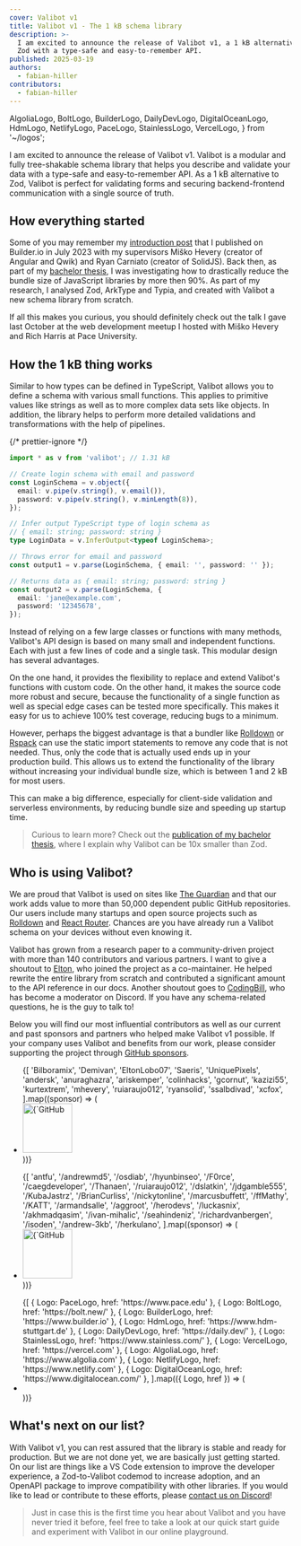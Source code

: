 ```yaml
---
cover: Valibot v1
title: Valibot v1 - The 1 kB schema library
description: >-
  I am excited to announce the release of Valibot v1, a 1 kB alternative to
  Zod with a type-safe and easy-to-remember API.
published: 2025-03-19
authors:
  - fabian-hiller
contributors:
  - fabian-hiller
---
```


  AlgoliaLogo,
  BoltLogo,
  BuilderLogo,
  DailyDevLogo,
  DigitalOceanLogo,
  HdmLogo,
  NetlifyLogo,
  PaceLogo,
  StainlessLogo,
  VercelLogo,
} from '~/logos';

I am excited to announce the release of Valibot v1. Valibot is a modular and fully tree-shakable schema library that helps you describe and validate your data with a type-safe and easy-to-remember API. As a 1 kB alternative to Zod, Valibot is perfect for validating forms and securing backend-frontend communication with a single source of truth.

## How everything started

Some of you may remember my [introduction post](https://www.builder.io/blog/introducing-valibot) that I published on Builder.io in July 2023 with my supervisors Miško Hevery (creator of Angular and Qwik) and Ryan Carniato (creator of SolidJS). Back then, as part of my [bachelor thesis](https://valibot.dev/thesis.pdf), I was investigating how to drastically reduce the bundle size of JavaScript libraries by more then 90%. As part of my research, I analysed Zod, ArkType and Typia, and created with Valibot a new schema library from scratch.

If all this makes you curious, you should definitely check out the talk I gave last October at the web development meetup I hosted with Miško Hevery and Rich Harris at Pace University.

<div class="relative mx-3 flex aspect-video items-center justify-center overflow-hidden rounded-2xl lg:mx-10 lg:rounded-3xl 2xl:mx-0">
  <ValibotTalk
    class="absolute -z-10 h-full w-full"
    alt="Talk: Going fully modular with Valibot"
  />
  <a
    class="focus-ring absolute flex h-10 w-16 animate-bounce items-center justify-center !rounded-xl bg-sky-500/10 backdrop-blur hover:bg-sky-500/20 md:h-12 md:w-20 lg:h-16 lg:w-28 lg:backdrop-blur-lg dark:bg-sky-400/10 dark:hover:bg-sky-400/20"
    href="https://youtu.be/AnXbYrGdxv0"
    target="_blank"
    rel="noreferrer"
  >
    <PlayIcon class="h-4 text-sky-500 md:h-5 lg:h-6 dark:text-sky-400" />
  </a>
</div>

## How the 1 kB thing works

Similar to how types can be defined in TypeScript, Valibot allows you to define a schema with various small functions. This applies to primitive values like strings as well as to more complex data sets like objects. In addition, the library helps to perform more detailed validations and transformations with the help of pipelines.

{/* prettier-ignore */}
```ts
import * as v from 'valibot'; // 1.31 kB

// Create login schema with email and password
const LoginSchema = v.object({
  email: v.pipe(v.string(), v.email()),
  password: v.pipe(v.string(), v.minLength(8)),
});

// Infer output TypeScript type of login schema as
// { email: string; password: string }
type LoginData = v.InferOutput<typeof LoginSchema>;

// Throws error for email and password
const output1 = v.parse(LoginSchema, { email: '', password: '' });

// Returns data as { email: string; password: string }
const output2 = v.parse(LoginSchema, {
  email: 'jane@example.com',
  password: '12345678',
});
```

Instead of relying on a few large classes or functions with many methods, Valibot's API design is based on many small and independent functions. Each with just a few lines of code and a single task. This modular design has several advantages.

On the one hand, it provides the flexibility to replace and extend Valibot's functions with custom code. On the other hand, it makes the source code more robust and secure, because the functionality of a single function as well as special edge cases can be tested more specifically. This makes it easy for us to achieve 100% test coverage, reducing bugs to a minimum.

However, perhaps the biggest advantage is that a bundler like [Rolldown](https://rolldown.rs/) or [Rspack](https://rspack.dev/) can use the static import statements to remove any code that is not needed. Thus, only the code that is actually used ends up in your production build. This allows us to extend the functionality of the library without increasing your individual bundle size, which is between 1 and 2 kB for most users.

This can make a big difference, especially for client-side validation and serverless environments, by reducing bundle size and speeding up startup time.

> Curious to learn more? Check out the [publication of my bachelor thesis](https://www.builder.io/blog/valibot-bundle-size), where I explain why Valibot can be 10x smaller than Zod.

## Who is using Valibot?

We are proud that Valibot is used on sites like [The Guardian](https://www.theguardian.com/) and that our work adds value to more than 50,000 dependent public GitHub repositories. Our users include many startups and open source projects such as [Rolldown](https://rolldown.rs/) and [React Router](https://reactrouter.com/). Chances are you have already run a Valibot schema on your devices without even knowing it.

Valibot has grown from a research paper to a community-driven project with more than 140 contributors and various partners. I want to give a shoutout to [Elton](https://github.com/EltonLobo07), who joined the project as a co-maintainer. He helped rewrite the entire library from scratch and contributed a significant amount to the API reference in our docs. Another shoutout goes to [CodingBill](https://github.com/Bilboramix), who has become a moderator on Discord. If you have any schema-related questions, he is the guy to talk to!

Below you will find our most influential contributors as well as our current and past sponsors and partners who helped make Valibot v1 possible. If your company uses Valibot and benefits from our work, please consider supporting the project through [GitHub sponsors](https://github.com/fabian-hiller/valibot).

<ul class="!mx-8 !mt-10 flex !list-none flex-wrap gap-2 md:!mt-12 lg:!mx-10 lg:!mt-14 lg:gap-3">
  {[
    'Bilboramix',
    'Demivan',
    'EltonLobo07',
    'Saeris',
    'UniquePixels',
    'andersk',
    'anuraghazra',
    'ariskemper',
    'colinhacks',
    'gcornut',
    'kazizi55',
    'kurtextrem',
    'mhevery',
    'ruiaraujo012',
    'ryansolid',
    'ssalbdivad',
    'xcfox',
  ].map((sponsor) => (
    <li key={sponsor} class="!m-0 !p-0">
      <a
        href={`https://github.com/${sponsor}`}
        target="_blank"
        rel="noreferrer"
      >
        <img
          width="88"
          height="88"
          loading="lazy"
          src={`https://github.com/${sponsor}.png?size=88`}
          alt={`GitHub profile picture of @${sponsor}`}
          class="w-9 rounded-full md:w-10 lg:w-11"
        />
      </a>
    </li>
  ))}
</ul>

<ul class="!mx-8 !mt-10 flex !list-none flex-wrap gap-2 md:!mt-12 lg:!mx-10 lg:!mt-14 lg:gap-3">
  {[
    'antfu',
    '/andrewmd5',
    '/osdiab',
    '/hyunbinseo',
    '/F0rce',
    '/caegdeveloper',
    '/Thanaen',
    '/ruiaraujo012',
    '/dslatkin',
    '/jdgamble555',
    '/KubaJastrz',
    '/BrianCurliss',
    '/nickytonline',
    '/marcusbuffett',
    '/ffMathy',
    '/KATT',
    '/armandsalle',
    '/aggroot',
    '/herodevs',
    '/luckasnix',
    '/akhmadqasim',
    '/ivan-mihalic',
    '/seahindeniz',
    '/richardvanbergen',
    '/isoden',
    '/andrew-3kb',
    '/herkulano',
  ].map((sponsor) => (
    <li key={sponsor} class="!m-0 !p-0">
      <a
        href={`https://github.com/${sponsor}`}
        target="_blank"
        rel="noreferrer"
      >
        <img
          width="88"
          height="88"
          loading="lazy"
          src={`https://github.com/${sponsor}.png?size=88`}
          alt={`GitHub profile picture of @${sponsor}`}
          class="w-9 rounded-full md:w-10 lg:w-11"
        />
      </a>
    </li>
  ))}
</ul>

<ul class="!mx-8 !mt-10 flex !list-none flex-wrap gap-x-6 gap-y-3 md:!mt-12 md:gap-x-8 md:gap-y-4 lg:!mx-10 lg:!mt-14 lg:gap-x-10 lg:gap-y-5">
  {[
    { Logo: PaceLogo, href: 'https://www.pace.edu' },
    { Logo: BoltLogo, href: 'https://bolt.new/' },
    { Logo: BuilderLogo, href: 'https://www.builder.io' },
    { Logo: HdmLogo, href: 'https://www.hdm-stuttgart.de' },
    { Logo: DailyDevLogo, href: 'https://daily.dev/' },
    { Logo: StainlessLogo, href: 'https://www.stainless.com/' },
    { Logo: VercelLogo, href: 'https://vercel.com' },
    { Logo: AlgoliaLogo, href: 'https://www.algolia.com' },
    { Logo: NetlifyLogo, href: 'https://www.netlify.com' },
    { Logo: DigitalOceanLogo, href: 'https://www.digitalocean.com/' },
  ].map(({ Logo, href }) => (
    <li key={href} class="!m-0 !p-0">
      <a href={href} target="_blank" rel="noreferrer">
        <Logo class="h-9 md:h-11 lg:h-12" />
      </a>
    </li>
  ))}
</ul>

## What's next on our list?

With Valibot v1, you can rest assured that the library is stable and ready for production. But we are not done yet, we are basically just getting started. On our list are things like a VS Code extension to improve the developer experience, a Zod-to-Valibot codemod to increase adoption, and an OpenAPI package to improve compatibility with other libraries. If you would like to lead or contribute to these efforts, please [contact us on Discord](https://discord.gg/tkMjQACf2P)!

> Just in case this is the first time you hear about Valibot and you have never tried it before, feel free to take a look at our <Link href='/guides/quick-start/' target='_blank'>quick start guide</Link> and experiment with Valibot in our <Link href='/playground/' target='_blank'>online playground</Link>.
